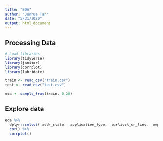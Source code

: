 ```yaml
---
title: "EDA"
author: "Junhua Tan"
date: "5/31/2020"
output: html_document
---
```



## Processing Data

```r
# Load libraries
library(tidyverse)
library(janitor)
library(corrplot)
library(lubridate)
```

```r
train <- read_csv("train.csv") 
test <- read_csv("test.csv")

eda <- sample_frac(train, 0.20)
```


## Explore data

```r
eda %>% 
  dplyr::select(-addr_state, -application_type, -earliest_cr_line, -emp_length, -emp_title, -grade, -home_ownership, -initial_list_status, -last_credit_pull_d, -purpose, -sub_grade, -term, -verification_status) %>% 
  cor() %>% 
  corrplot()
```



